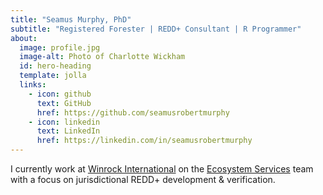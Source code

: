 ```yaml
---
title: "Seamus Murphy, PhD"
subtitle: "Registered Forester | REDD+ Consultant | R Programmer"
about:
  image: profile.jpg
  image-alt: Photo of Charlotte Wickham
  id: hero-heading
  template: jolla
  links:
    - icon: github
      text: GitHub
      href: https://github.com/seamusrobertmurphy
    - icon: linkedin
      text: LinkedIn
      href: https://linkedin.com/in/seamusrobertmurphy
---
```


::: {#hero-heading}
I currently work at [Winrock International](https://winrock.org/) on the [Ecosystem Services](https://winrock.org/program-areas/environment-and-climate/ecosystem-services/) team with a focus on jurisdictional REDD+ development & verification.
:::
